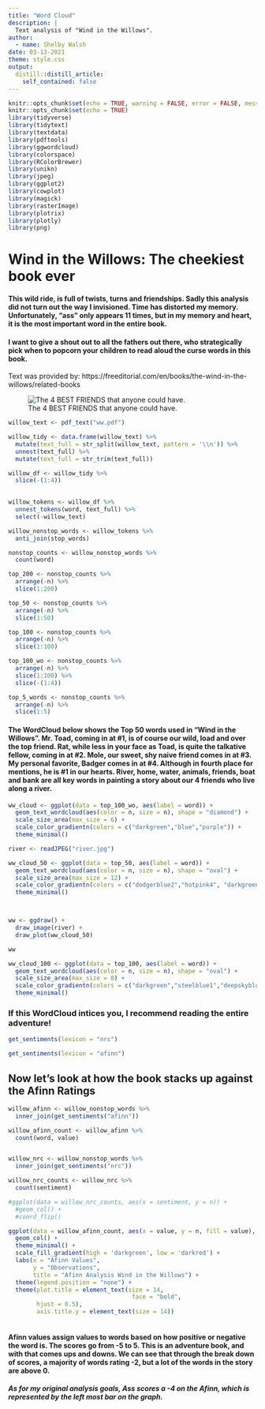 ```yaml
---
title: "Word Cloud"
description: |
  Text analysis of "Wind in the Willows".
author:
  - name: Shelby Walsh
date: 03-13-2021
theme: style.css
output:
  distill::distill_article:
    self_contained: false
---
```


```r
knitr::opts_chunk$set(echo = TRUE, warning = FALSE, error = FALSE, message = FALSE)
knitr::opts_chunk$set(echo = TRUE)
library(tidyverse)
library(tidytext)
library(textdata)
library(pdftools)
library(ggwordcloud)
library(colorspace)
library(RColorBrewer)
library(unikn)
library(jpeg)
library(ggplot2)
library(cowplot)
library(magick)
library(rasterImage)
library(plotrix)
library(plotly)
library(png)

```

# Wind in the Willows: The cheekiest book ever

#### This wild ride, is full of twists, turns and friendships. Sadly this analysis did not turn out the way I invisioned. Time has distorted my memory. Unfortunately, "ass" only appears 11 times, but in my memory and heart, it is the most important word in the entire book. 

#### I want to give a shout out to all the fathers out there, who strategically pick when to popcorn your children to read aloud the curse words in this book. 

Text was provided by:
https://freeditorial.com/en/books/the-wind-in-the-willows/related-books

![The 4 BEST FRIENDS that anyone could have.](wind.png)

```r
willow_text <- pdf_text("ww.pdf")

willow_tidy <- data.frame(willow_text) %>% 
  mutate(text_full = str_split(willow_text, pattern = '\\n')) %>% 
  unnest(text_full) %>% 
  mutate(text_full = str_trim(text_full)) 
```


```r
willow_df <- willow_tidy %>% 
  slice(-(1:4))
  

willow_tokens <- willow_df %>% 
  unnest_tokens(word, text_full) %>% 
  select(-willow_text)

willow_nonstop_words <- willow_tokens %>% 
  anti_join(stop_words)

nonstop_counts <- willow_nonstop_words %>% 
  count(word)

top_200 <- nonstop_counts %>% 
  arrange(-n) %>% 
  slice(1:200)

top_50 <- nonstop_counts %>% 
  arrange(-n) %>% 
  slice(1:50)

top_100 <- nonstop_counts %>% 
  arrange(-n) %>% 
  slice(1:100)

top_100_wo <- nonstop_counts %>% 
  arrange(-n) %>% 
  slice(1:100) %>% 
  slice(-(1:4))

top_5_words <- nonstop_counts %>% 
  arrange(-n) %>% 
  slice(1:5)

```

#### The WordCloud below shows the Top 50 words used in "Wind in the Willows". Mr. Toad, coming in at #1, is of course our wild, load and over the top friend. Rat, while less in your face as Toad, is quite the talkative fellow, coming in at #2. Mole, our sweet, shy naive friend comes in at #3.  My personal favorite, Badger comes in at #4. Although in fourth place for mentions, he is #1 in our hearts. River, home, water, animals, friends, boat and bank are all key words in painting a story about our 4 friends who live along a river. 


```r
ww_cloud <- ggplot(data = top_100_wo, aes(label = word)) +
  geom_text_wordcloud(aes(color = n, size = n), shape = "diamond") +
  scale_size_area(max_size = 6) +
  scale_color_gradientn(colors = c("darkgreen","blue","purple")) +
  theme_minimal()

river <- readJPEG("river.jpg")

ww_cloud_50 <- ggplot(data = top_50, aes(label = word)) +
  geom_text_wordcloud(aes(color = n, size = n), shape = "oval") +
  scale_size_area(max_size = 12) +
  scale_color_gradientn(colors = c("dodgerblue2","hotpink4", "darkgreen")) +
  theme_minimal()



ww <- ggdraw() +
  draw_image(river) +
  draw_plot(ww_cloud_50)

ww

ww_cloud_100 <- ggplot(data = top_100, aes(label = word)) +
  geom_text_wordcloud(aes(color = n, size = n), shape = "oval") +
  scale_size_area(max_size = 8) +
  scale_color_gradientn(colors = c("darkgreen","steelblue1","deepskyblue")) +
  theme_minimal()

```
### If this WordCloud intices you, I recommend reading the entire adventure!


```r
get_sentiments(lexicon = "nrc")

get_sentiments(lexicon = "afinn")
```



## Now let's look at how the book stacks up against the Afinn Ratings


```r

willow_afinn <- willow_nonstop_words %>% 
  inner_join(get_sentiments("afinn"))

willow_afinn_count <- willow_afinn %>% 
  count(word, value)


willow_nrc <- willow_nonstop_words %>% 
  inner_join(get_sentiments("nrc"))

willow_nrc_counts <- willow_nrc %>% 
  count(sentiment)

#ggplot(data = willow_nrc_counts, aes(x = sentiment, y = n)) +
  #geom_col() +
  #coord_flip()

ggplot(data = willow_afinn_count, aes(x = value, y = n, fill = value), show.legend = FALSE) +
  geom_col() +
  theme_minimal() +
  scale_fill_gradient(high = 'darkgreen', low = 'darkred') +
  labs(x = "Afinn Values",
       y = "Observations",
       title = "Afinn Analysis Wind in the Willows") +
  theme(legend.position = "none") +
  theme(plot.title = element_text(size = 14,
                                   face = "bold",
        hjust = 0.5),
        axis.title.y = element_text(size = 14)) 
  
```

#### Afinn values assign values to words based on how positive or negative the word is. The scores go from -5 to 5. This is an adventure book, and with that comes ups and downs. We can see that through the break down of scores, a majority of words rating -2, but a lot of the words in the story are above 0. 

##### As for my original analysis goals, Ass scores a -4 on the Afinn, which is represented by the left most bar on the graph. 
